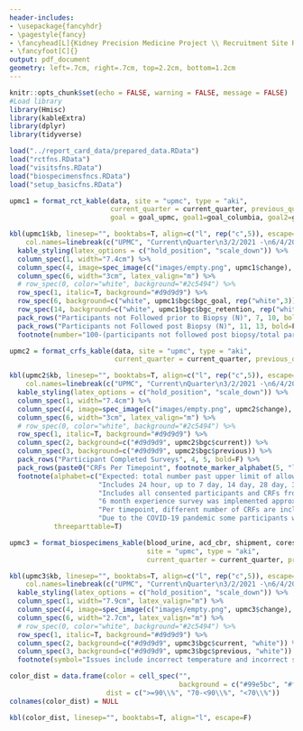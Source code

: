 ```yaml
---
header-includes:
- \usepackage{fancyhdr}
- \pagestyle{fancy}
- \fancyhead[L]{Kidney Precision Medicine Project \\ Recruitment Site Report Card \\ `r format(Sys.time(), '%B %d, %Y')`}
- \fancyfoot[C]{}
output: pdf_document
geometry: left=.7cm, right=.7cm, top=2.2cm, bottom=1.2cm
---
```


\begin{center}
\textbf{KPMP Data Quality Report Card}
\end{center}

```r
knitr::opts_chunk$set(echo = FALSE, warning = FALSE, message = FALSE)
#Load library
library(Hmisc)
library(kableExtra)
library(dplyr)
library(tidyverse)

load("../report_card_data/prepared_data.RData")
load("rctfns.RData")
load("visitsfns.RData")
load("biospecimensfncs.RData")
load("setup_basicfns.RData")
```

```r
upmc1 = format_rct_kable(data, site = "upmc", type = "aki",
                         current_quarter = current_quarter, previous_quarter = previous_quarter,
                         goal = goal_upmc, goal1=goal_columbia, goal2=goal_jhmi, goal3=goal_upmc, goal4=goal_yale)

kbl(upmc1$kb, linesep="", booktabs=T, align=c("l", rep("c",5)), escape=F,
    col.names=linebreak(c("UPMC", "Current\nQuarter\n3/2/2021 -\n6/4/2021", "Previous\nQuarter\n12/1/2020 -\n3/1/2021", "Change", "Cumulative", "All AKI Sites\n(Range)"), align="c")) %>%
  kable_styling(latex_options = c("hold_position", "scale_down")) %>%
  column_spec(1, width="7.4cm") %>%
  column_spec(4, image=spec_image(c("images/empty.png", upmc1$change), 30, 30)) %>%
  column_spec(6, width="3cm", latex_valign="m") %>%
  # row_spec(0, color="white", background="#2c5494") %>%
  row_spec(1, italic=T, background="#d9d9d9") %>%
  row_spec(6, background=c("white", upmc1$bgc$bgc_goal, rep("white",3))) %>%
  row_spec(14, background=c("white", upmc1$bgc$bgc_retention, rep("white",3))) %>%
  pack_rows("Participants not Followed prior to Biopsy (N)", 7, 10, bold=F) %>%
  pack_rows("Participants not Followed post Biopsy (N)", 11, 13, bold=F) %>%
  footnote(number="100-(participants not followed post biopsy/total participants biopsied*100).")
```

```r
upmc2 = format_crfs_kable(data, site = "upmc", type = "aki",
                          current_quarter = current_quarter, previous_quarter = previous_quarter)

kbl(upmc2$kb, linesep="", booktabs=T, align=c("l", rep("c",5)), escape=F,
    col.names=linebreak(c("UPMC", "Current\nQuarter\n3/2/2021 -\n6/4/2021", "Previous\nQuarter\n12/1/2020 -\n3/1/2021", "Change", "Cumulative", "All AKI Sites\n(Range)"), align="c")) %>%
  kable_styling(latex_options = c("hold_position", "scale_down")) %>%
  column_spec(1, width="7.4cm") %>%
  column_spec(4, image=spec_image(c("images/empty.png", upmc2$change), 30, 30)) %>%
  column_spec(6, width="3cm", latex_valign="m") %>%
  # row_spec(0, color="white", background="#2c5494") %>%
  row_spec(1, italic=T, background="#d9d9d9") %>%
  column_spec(2, background=c("#d9d9d9", upmc2$bgc$current)) %>%
  column_spec(3, background=c("#d9d9d9", upmc2$bgc$previous)) %>%
  pack_rows("Participant Completed Surveys", 4, 5, bold=F) %>%
  pack_rows(paste0("CRFs Per Timepoint", footnote_marker_alphabet(5, "latex")), 6, 14, bold=F, escape=F) %>%
  footnote(alphabet=c("Expected: total number past upper limit of allowable window.",
                      "Includes 24 hour, up to 7 day, 14 day, 28 day, 3 months, 6 months, and 12 months follow-up visits.",
                      "Includes all consented participants and CRFs from enrollment to 12 months.",
                      "6 month experience survey was implemented approximately 1 year after the start of recruitment, therefore some participants did not have the opportunity to complete this CRF.",
                      "Per timepoint, different number of CRFs are included.",
                      "Due to the COVID-19 pandemic some participants were unable to complete the 3 month visit in-person. Surveys were completed over the phone, however no biospecimens were collected. Excluding biosample CRFs the 3 month AKI CRF completion is 90%."),
           threeparttable=T)
```

```r
upmc3 = format_biospecimens_kable(blood_urine, acd_cbr, shipment, cores_triages, cryostor, 
                                  site = "upmc", type = "aki",
                                  current_quarter = current_quarter, previous_quarter = previous_quarter)

kbl(upmc3$kb, linesep="", booktabs=T, align=c("l", rep("c",5)), escape=F,
    col.names=linebreak(c("UPMC", "Current\nQuarter\n3/2/2021 -\n6/4/2021", "Previous\nQuarter\n12/1/2020 -\n3/1/2021", "Change", "Cumulative", "All AKI Sites\n(Range)"), align="c")) %>%
  kable_styling(latex_options = c("hold_position", "scale_down")) %>%
  column_spec(1, width="7.9cm", latex_valign="m") %>%
  column_spec(4, image=spec_image(c("images/empty.png", upmc3$change), 30, 30)) %>%
  column_spec(6, width="2.7cm", latex_valign="m") %>%
  # row_spec(0, color="white", background="#2c5494") %>%
  row_spec(1, italic=T, background="#d9d9d9") %>%
  column_spec(2, background=c("#d9d9d9", upmc3$bgc$current, "white")) %>%
  column_spec(3, background=c("#d9d9d9", upmc3$bgc$previous, "white")) %>%
  footnote(symbol="Issues include incorrect temperature and incorrect shipping conditions.")
```

```r
color_dist = data.frame(color = cell_spec("", 
                                          background = c("#99e5bc", "#ffff99", "#ff999a")),
                        dist = c(">=90\\%", "70-<90\\%", "<70\\%"))
colnames(color_dist) = NULL

kbl(color_dist, linesep="", booktabs=T, align="l", escape=F)
```

